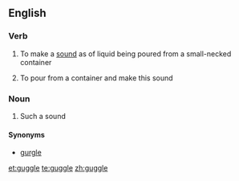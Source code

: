 ==English==

===Verb===
{{en-verb|guggl|ing}}

# To make a [[sound]] as of liquid being poured from a small-necked container
# {{context|of a liquid|lang=en}} To pour from a container and make this sound

===Noun===
{{en-noun}}

# Such a sound

====Synonyms====
* [[gurgle]]

[[et:guggle]]
[[te:guggle]]
[[zh:guggle]]